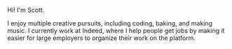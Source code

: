 Hi! I'm Scott.

I enjoy multiple creative pursuits, including coding, baking, and making music.
I currently work at Indeed, where I help people get jobs by making it easier for large employers to organize their work on the platform.
